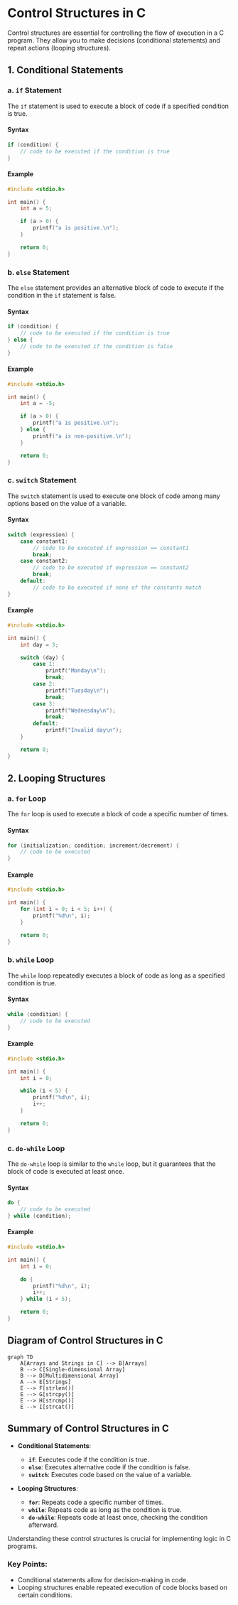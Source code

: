 # Control Structures in C

Control structures are essential for controlling the flow of execution in a C program. They allow you to make decisions (conditional statements) and repeat actions (looping structures).

## 1. Conditional Statements

### a. `if` Statement

The `if` statement is used to execute a block of code if a specified condition is true.

#### Syntax
```c
if (condition) {
    // code to be executed if the condition is true
}
```

#### Example
```c copy
#include <stdio.h>

int main() {
    int a = 5;

    if (a > 0) {
        printf("a is positive.\n");
    }

    return 0;
}
```

### b. `else` Statement

The `else` statement provides an alternative block of code to execute if the condition in the `if` statement is false.

#### Syntax
```c
if (condition) {
    // code to be executed if the condition is true
} else {
    // code to be executed if the condition is false
}
```

#### Example
```c copy
#include <stdio.h>

int main() {
    int a = -5;

    if (a > 0) {
        printf("a is positive.\n");
    } else {
        printf("a is non-positive.\n");
    }

    return 0;
}
```

### c. `switch` Statement

The `switch` statement is used to execute one block of code among many options based on the value of a variable.

#### Syntax
```c
switch (expression) {
    case constant1:
        // code to be executed if expression == constant1
        break;
    case constant2:
        // code to be executed if expression == constant2
        break;
    default:
        // code to be executed if none of the constants match
}
```

#### Example
```c copy
#include <stdio.h>

int main() {
    int day = 3;

    switch (day) {
        case 1:
            printf("Monday\n");
            break;
        case 2:
            printf("Tuesday\n");
            break;
        case 3:
            printf("Wednesday\n");
            break;
        default:
            printf("Invalid day\n");
    }

    return 0;
}
```

## 2. Looping Structures

### a. `for` Loop

The `for` loop is used to execute a block of code a specific number of times.

#### Syntax
```c
for (initialization; condition; increment/decrement) {
    // code to be executed
}
```

#### Example
```c copy
#include <stdio.h> 

int main() {
    for (int i = 0; i < 5; i++) {
        printf("%d\n", i);
    }

    return 0;
}
```

### b. `while` Loop

The `while` loop repeatedly executes a block of code as long as a specified condition is true.

#### Syntax
```c
while (condition) {
    // code to be executed
}
```

#### Example
```c copy
#include <stdio.h>

int main() {
    int i = 0;

    while (i < 5) {
        printf("%d\n", i);
        i++;
    }

    return 0;
}
```

### c. `do-while` Loop

The `do-while` loop is similar to the `while` loop, but it guarantees that the block of code is executed at least once.

#### Syntax
```c
do {
    // code to be executed
} while (condition);
```

#### Example
```c copy
#include <stdio.h>

int main() {
    int i = 0;

    do {
        printf("%d\n", i);
        i++;
    } while (i < 5);

    return 0;
}
```

## Diagram of Control Structures in C

```mermaid
graph TD
    A[Arrays and Strings in C] --> B[Arrays]
    B --> C[Single-dimensional Array]
    B --> D[Multidimensional Array]
    A --> E[Strings]
    E --> F[strlen()]
    E --> G[strcpy()]
    E --> H[strcmp()]
    E --> I[strcat()]
```

## Summary of Control Structures in C

- **Conditional Statements**:
    - **`if`**: Executes code if the condition is true.
    - **`else`**: Executes alternative code if the condition is false.
    - **`switch`**: Executes code based on the value of a variable.

- **Looping Structures**:
    - **`for`**: Repeats code a specific number of times.
    - **`while`**: Repeats code as long as the condition is true.
    - **`do-while`**: Repeats code at least once, checking the condition afterward.

Understanding these control structures is crucial for implementing logic in C programs.


### Key Points:
- Conditional statements allow for decision-making in code.
- Looping structures enable repeated execution of code blocks based on certain conditions.

